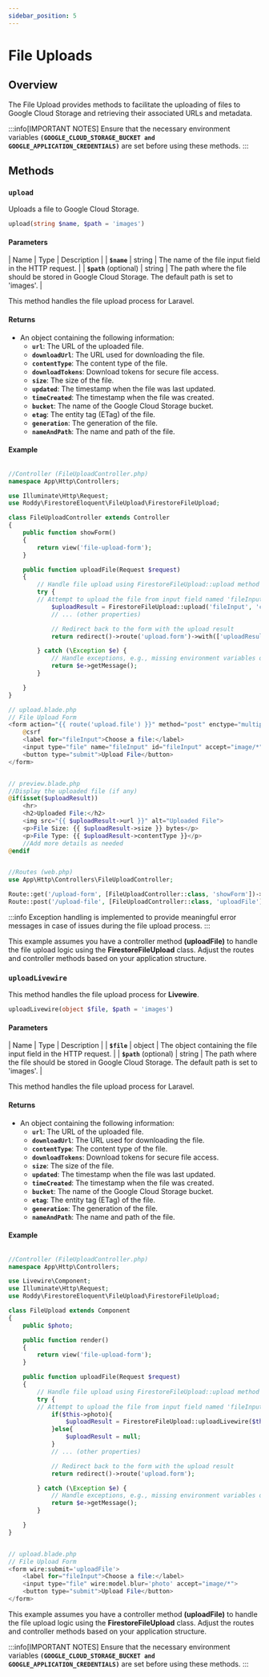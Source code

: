 ```yaml
---
sidebar_position: 5
---
```


# File Uploads

## Overview

The File Upload provides methods to facilitate the uploading of files to Google Cloud Storage and retrieving their associated URLs and metadata.

:::info[IMPORTANT NOTES]
Ensure that the necessary environment variables **``(GOOGLE_CLOUD_STORAGE_BUCKET and GOOGLE_APPLICATION_CREDENTIALS)``** are set before using these methods.
:::

## Methods

### ``upload``

Uploads a file to Google Cloud Storage.

```php
upload(string $name, $path = 'images')
```


#### Parameters

| Name | Type | Description |
| **``$name``** | string |  The name of the file input field in the HTTP request. |
| **``$path``** (optional) | string | The path where the file should be stored in Google Cloud Storage. The default path is set to 'images'. |

This method handles the file upload process for Laravel.

#### Returns

- An object containing the following information:
    - **``url``**: The URL of the uploaded file.
    - **``downloadUrl``**: The URL used for downloading the file.
    - **``contentType``**: The content type of the file.
    - **``downloadTokens``**: Download tokens for secure file access.
    - **``size``**: The size of the file.
    - **``updated``**: The timestamp when the file was last updated.
    - **``timeCreated``**: The timestamp when the file was created.
    - **``bucket``**: The name of the Google Cloud Storage bucket.
    - **``etag``**: The entity tag (ETag) of the file.
    - **``generation``**: The generation of the file.
    - **``nameAndPath``**: The name and path of the file.

#### Example

```php

//Controller (FileUploadController.php)
namespace App\Http\Controllers;

use Illuminate\Http\Request;
use Roddy\FirestoreEloquent\FileUpload\FirestoreFileUpload;

class FileUploadController extends Controller
{
    public function showForm()
    {
        return view('file-upload-form');
    }

    public function uploadFile(Request $request)
    {
        // Handle file upload using FirestoreFileUpload::upload method
        try {
        // Attempt to upload the file from input field named 'fileInputName' to the 'custom/path' in Google Cloud Storage
            $uploadResult = FirestoreFileUpload::upload('fileInput', 'custom/path');
            // ... (other properties)

            // Redirect back to the form with the upload result
            return redirect()->route('upload.form')->with(['uploadResult' => $uploadResult]);

        } catch (\Exception $e) {
            // Handle exceptions, e.g., missing environment variables or invalid file name
            return $e->getMessage();
        }

    }
}

// upload.blade.php
// File Upload Form
<form action="{{ route('upload.file') }}" method="post" enctype="multipart/form-data">
    @csrf
    <label for="fileInput">Choose a file:</label>
    <input type="file" name="fileInput" id="fileInput" accept="image/*">
    <button type="submit">Upload File</button>
</form>


// preview.blade.php
//Display the uploaded file (if any)
@if(isset($uploadResult))
    <hr>
    <h2>Uploaded File:</h2>
    <img src="{{ $uploadResult->url }}" alt="Uploaded File">
    <p>File Size: {{ $uploadResult->size }} bytes</p>
    <p>File Type: {{ $uploadResult->contentType }}</p>
    //Add more details as needed
@endif


//Routes (web.php)
use App\Http\Controllers\FileUploadController;

Route::get('/upload-form', [FileUploadController::class, 'showForm'])->name('upload.form');
Route::post('/upload-file', [FileUploadController::class, 'uploadFile'])->name('upload.file');

```

:::info
Exception handling is implemented to provide meaningful error messages in case of issues during the file upload process.
:::

This example assumes you have a controller method **(uploadFile)** to handle the file upload logic using the **FirestoreFileUpload** class. Adjust the routes and controller methods based on your application structure.

### ``uploadLivewire``

This method handles the file upload process for **Livewire**.


```php
uploadLivewire(object $file, $path = 'images')
```


#### Parameters

| Name | Type | Description |
| **``$file``** | object |  The object containing the file input field in the HTTP request. |
| **``$path``** (optional) | string | The path where the file should be stored in Google Cloud Storage. The default path is set to 'images'. |

This method handles the file upload process for Laravel.

#### Returns

- An object containing the following information:
    - **``url``**: The URL of the uploaded file.
    - **``downloadUrl``**: The URL used for downloading the file.
    - **``contentType``**: The content type of the file.
    - **``downloadTokens``**: Download tokens for secure file access.
    - **``size``**: The size of the file.
    - **``updated``**: The timestamp when the file was last updated.
    - **``timeCreated``**: The timestamp when the file was created.
    - **``bucket``**: The name of the Google Cloud Storage bucket.
    - **``etag``**: The entity tag (ETag) of the file.
    - **``generation``**: The generation of the file.
    - **``nameAndPath``**: The name and path of the file.

#### Example

```php

//Controller (FileUploadController.php)
namespace App\Http\Controllers;

use Livewire\Component;
use Illuminate\Http\Request;
use Roddy\FirestoreEloquent\FileUpload\FirestoreFileUpload;

class FileUpload extends Component
{
    public $photo;

    public function render()
    {
        return view('file-upload-form');
    }

    public function uploadFile(Request $request)
    {
        // Handle file upload using FirestoreFileUpload::upload method
        try {
        // Attempt to upload the file from input field named 'fileInputName' to the 'custom/path' in Google Cloud Storage
            if($this->photo){
                $uploadResult = FirestoreFileUpload::uploadLivewire($this->photo, 'custom/path');
            }else{
                $uploadResult = null;
            }
            // ... (other properties)

            // Redirect back to the form with the upload result
            return redirect()->route('upload.form');

        } catch (\Exception $e) {
            // Handle exceptions, e.g., missing environment variables or invalid file name
            return $e->getMessage();
        }

    }
}


// upload.blade.php
// File Upload Form
<form wire:submit='uploadFile'>
    <label for="fileInput">Choose a file:</label>
    <input type="file" wire:model.blur='photo' accept="image/*">
    <button type="submit">Upload File</button>
</form>
```

This example assumes you have a controller method **(uploadFile)** to handle the file upload logic using the **FirestoreFileUpload** class. Adjust the routes and controller methods based on your application structure.

:::info[IMPORTANT NOTES]
Ensure that the necessary environment variables **``(GOOGLE_CLOUD_STORAGE_BUCKET and GOOGLE_APPLICATION_CREDENTIALS)``** are set before using these methods.
:::

